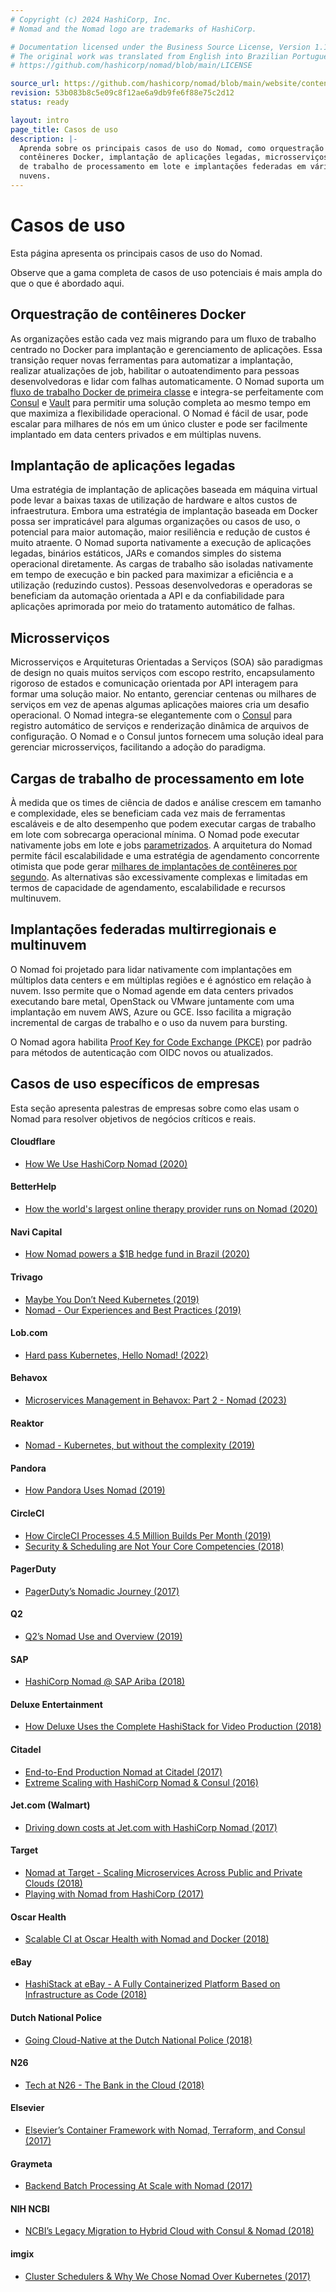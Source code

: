 ```yaml
---
# Copyright (c) 2024 HashiCorp, Inc.
# Nomad and the Nomad logo are trademarks of HashiCorp.

# Documentation licensed under the Business Source License, Version 1.1.
# The original work was translated from English into Brazilian Portuguese.
# https://github.com/hashicorp/nomad/blob/main/LICENSE

source_url: https://github.com/hashicorp/nomad/blob/main/website/content/docs/use-cases.mdx
revision: 53b083b8c5e09c8f12ae6a9db9fe6f88e75c2d12
status: ready

layout: intro
page_title: Casos de uso
description: |-
  Aprenda sobre os principais casos de uso do Nomad, como orquestração de
  contêineres Docker, implantação de aplicações legadas, microsserviços, cargas
  de trabalho de processamento em lote e implantações federadas em várias
  nuvens.
---
```


# Casos de uso

Esta página apresenta os principais casos de uso do Nomad.

Observe que a gama completa de casos de uso potenciais é mais ampla do que o que
é abordado aqui.

## Orquestração de contêineres Docker

As organizações estão cada vez mais migrando para um fluxo de trabalho centrado
no Docker para implantação e gerenciamento de aplicações.
Essa transição requer novas ferramentas para automatizar a implantação, realizar
atualizações de job, habilitar o autoatendimento para pessoas desenvolvedoras e
lidar com falhas automaticamente.
O Nomad suporta um
[fluxo de trabalho Docker de primeira classe](/nomad/docs/job-declare/task-driver/docker)
e integra-se perfeitamente com [Consul](/nomad/docs/networking/consul) e
[Vault](/nomad/docs/secure/vault) para permitir uma solução completa ao mesmo
tempo em que maximiza a flexibilidade operacional.
O Nomad é fácil de usar, pode escalar para milhares de nós em um único cluster e
pode ser facilmente implantado em data centers privados e em múltiplas nuvens.

## Implantação de aplicações legadas

Uma estratégia de implantação de aplicações baseada em máquina virtual pode
levar a baixas taxas de utilização de hardware e altos custos de infraestrutura.
Embora uma estratégia de implantação baseada em Docker possa ser impraticável
para algumas organizações ou casos de uso, o potencial para maior automação,
maior resiliência e redução de custos é muito atraente.
O Nomad suporta nativamente a execução de aplicações legadas, binários
estáticos, JARs e comandos simples do sistema operacional diretamente.
As cargas de trabalho são isoladas nativamente em tempo de execução e bin packed
para maximizar a eficiência e a utilização (reduzindo custos).
Pessoas desenvolvedoras e operadoras se beneficiam da automação orientada a API
e da confiabilidade para aplicações aprimorada por meio do tratamento automático
de falhas.

## Microsserviços

Microsserviços e Arquiteturas Orientadas a Serviços (SOA) são paradigmas de
design no quais muitos serviços com escopo restrito, encapsulamento rigoroso de
estados e comunicação orientada por API interagem para formar uma solução maior.
No entanto, gerenciar centenas ou milhares de serviços em vez de apenas algumas
aplicações maiores cria um desafio operacional.
O Nomad integra-se elegantemente com o [Consul](/nomad/docs/networking/consul)
para registro automático de serviços e renderização dinâmica de arquivos de
configuração.
O Nomad e o Consul juntos fornecem uma solução ideal para gerenciar
microsserviços, facilitando a adoção do paradigma.

## Cargas de trabalho de processamento em lote

À medida que os times de ciência de dados e análise crescem em tamanho e
complexidade, eles se beneficiam cada vez mais de ferramentas escaláveis e de
alto desempenho que podem executar cargas de trabalho em lote com sobrecarga
operacional mínima.
O Nomad pode executar nativamente jobs em lote e jobs
[parametrizados](https://www.hashicorp.com/blog/replacing-queues-with-nomad-dispatch).
A arquitetura do Nomad permite fácil escalabilidade e uma estratégia de
agendamento concorrente otimista que pode gerar
[milhares de implantações de contêineres por segundo](https://www.hashicorp.com/c1m).
As alternativas são excessivamente complexas e limitadas em termos de capacidade
de agendamento, escalabilidade e recursos multinuvem.

## Implantações federadas multirregionais e multinuvem

O Nomad foi projetado para lidar nativamente com implantações em múltiplos data
centers e em múltiplas regiões e é agnóstico em relação à nuvem.
Isso permite que o Nomad agende em data centers privados executando bare metal,
OpenStack ou VMware juntamente com uma implantação em nuvem AWS, Azure ou GCE.
Isso facilita a migração incremental de cargas de trabalho e o uso da nuvem
para bursting.

O Nomad agora habilita
[Proof Key for Code Exchange (PKCE)](https://oauth.net/2/pkce/) por padrão para
métodos de autenticação com OIDC novos ou atualizados.

## Casos de uso específicos de empresas

Esta seção apresenta palestras de empresas sobre como elas usam o Nomad para
resolver objetivos de negócios críticos e reais.

#### Cloudflare

- [How We Use HashiCorp Nomad (2020)](https://blog.cloudflare.com/how-we-use-hashicorp-nomad/)

#### BetterHelp

- [How the world's largest online therapy provider runs on Nomad (2020)](https://www.youtube.com/watch?v=eN2ghrGpiUo)

#### Navi Capital

- [How Nomad powers a \$1B hedge fund in Brazil (2020)](https://www.hashicorp.com/blog/nomad-community-story-navi-capital/)

#### Trivago

- [Maybe You Don’t Need Kubernetes (2019)](https://endler.dev/2019/maybe-you-dont-need-kubernetes/)
- [Nomad - Our Experiences and Best Practices (2019)](https://tech.trivago.com/2019/01/25/nomad-our-experiences-and-best-practices/)

#### Lob.com

- [Hard pass Kubernetes, Hello Nomad! (2022)](https://www.lob.com/blog/alternative-to-kubernetes)

#### Behavox

- [Microservices Management in Behavox: Part 2 - Nomad (2023)](https://blog.behavox.engineering/microservices-management-in-behavox-part-2-nomad/)

#### Reaktor

- [Nomad - Kubernetes, but without the complexity (2019)](https://youtu.be/GkmyNBUugg8)

#### Pandora

- [How Pandora Uses Nomad (2019)](https://www.youtube.com/watch?v=OsZeKTP2u98&t=2s)

#### CircleCI

- [How CircleCI Processes 4.5 Million Builds Per Month (2019)](https://stackshare.io/circleci/how-circleci-processes-4-5-million-builds-per-month)
- [Security & Scheduling are Not Your Core Competencies (2018)](https://www.hashicorp.com/resources/nomad-vault-circleci-security-scheduling)

#### PagerDuty

- [PagerDuty’s Nomadic Journey (2017)](https://www.hashicorp.com/resources/pagerduty-nomad-journey)

#### Q2

- [Q2’s Nomad Use and Overview (2019)](https://www.youtube.com/watch?v=OsZeKTP2u98&feature=youtu.be&t=1499)

#### SAP

- [HashiCorp Nomad @ SAP Ariba (2018)](https://www.hashicorp.com/resources/nomad-community-call-core-team-sap-ariba)

#### Deluxe Entertainment

- [How Deluxe Uses the Complete HashiStack for Video Production (2018)](https://www.hashicorp.com/resources/deluxe-hashistack-video-production)

#### Citadel

- [End-to-End Production Nomad at Citadel (2017)](https://www.hashicorp.com/resources/end-to-end-production-nomad-citadel)
- [Extreme Scaling with HashiCorp Nomad & Consul (2016)](https://www.hashicorp.com/resources/citadel-scaling-hashicorp-nomad-consul)

#### Jet.com (Walmart)

- [Driving down costs at Jet.com with HashiCorp Nomad (2017)](https://www.hashicorp.com/resources/jet-walmart-hashicorp-nomad-azure-run-apps)

#### Target

- [Nomad at Target - Scaling Microservices Across Public and Private Clouds (2018)](https://www.hashicorp.com/resources/nomad-scaling-target-microservices-across-cloud)
- [Playing with Nomad from HashiCorp (2017)](https://danielparker.me/nomad/hashicorp/schedulers/nomad/)

#### Oscar Health

- [Scalable CI at Oscar Health with Nomad and Docker (2018)](https://www.hashicorp.com/resources/scalable-ci-oscar-health-insurance-nomad-docker)

#### eBay

- [HashiStack at eBay - A Fully Containerized Platform Based on Infrastructure as Code (2018)](https://www.hashicorp.com/resources/ebay-hashistack-fully-containerized-platform-iac)

#### Dutch National Police

- [Going Cloud-Native at the Dutch National Police (2018)](https://www.hashicorp.com/resources/going-cloud-native-at-the-dutch-national-police)

#### N26

- [Tech at N26 - The Bank in the Cloud (2018)](https://medium.com/insiden26/tech-at-n26-the-bank-in-the-cloud-e5ff818b528b)

#### Elsevier

- [Elsevier’s Container Framework with Nomad, Terraform, and Consul (2017)](https://www.hashicorp.com/resources/elsevier-nomad-container-framework-demo)

#### Graymeta

- [Backend Batch Processing At Scale with Nomad (2017)](https://www.hashicorp.com/resources/backend-batch-processing-nomad)

#### NIH NCBI

- [NCBI’s Legacy Migration to Hybrid Cloud with Consul & Nomad (2018)](https://www.hashicorp.com/resources/ncbi-legacy-migration-hybrid-cloud-consul-nomad)

#### imgix

- [Cluster Schedulers & Why We Chose Nomad Over Kubernetes (2017)](https://medium.com/@copyconstruct/schedulers-kubernetes-and-nomad-b0f2e14a896)
